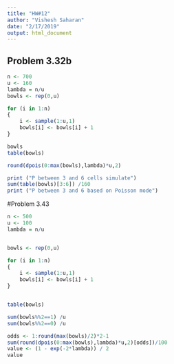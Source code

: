 ```yaml
---
title: "HW#12"
author: "Vishesh Saharan"
date: "2/17/2019"
output: html_document
---
```


## Problem 3.32b
```r
n <- 700   
u <- 160 
lambda = n/u
bowls <- rep(0,u)  

for (i in 1:n)
{
	i <- sample(1:u,1)  
	bowls[i] <- bowls[i] + 1   
}

bowls  
table(bowls)  

round(dpois(0:max(bowls),lambda)*u,2)

print ("P between 3 and 6 cells simulate")
sum(table(bowls)[3:6]) /160
print ("P between 3 and 6 based on Poisson mode")
```


#Problem 3.43
```r
n <- 500   
u <- 100  
lambda = n/u


bowls <- rep(0,u)  

for (i in 1:n)
{
	i <- sample(1:u,1) 
	bowls[i] <- bowls[i] + 1 
}


table(bowls)  

sum(bowls%%2==1) /u
sum(bowls%%2==0) /u

odds <- 1:round(max(bowls)/2)*2-1
sum(round(dpois(0:max(bowls),lambda)*u,2)[odds])/100
value <- (1 - exp(-2*lambda)) / 2
value
```



